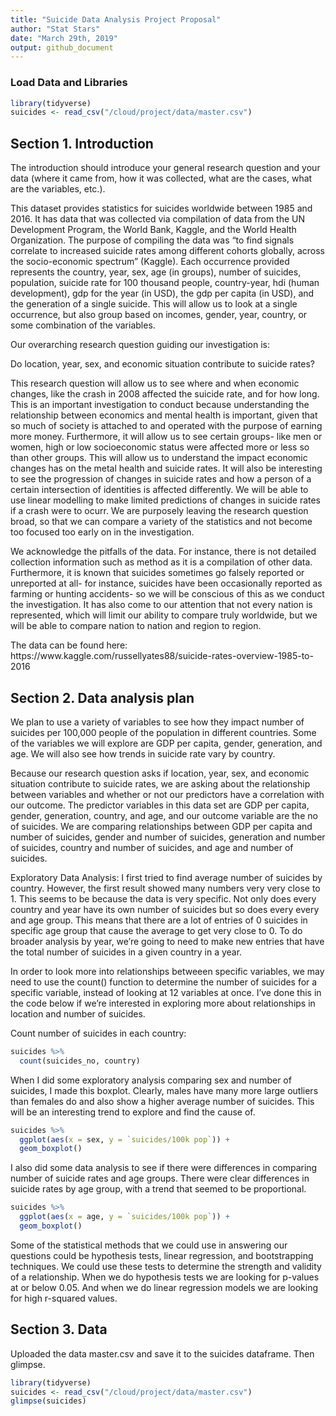 ```yaml
---
title: "Suicide Data Analysis Project Proposal"
author: "Stat Stars"
date: "March 29th, 2019"
output: github_document
---
```


### Load Data and Libraries
```r
library(tidyverse)
suicides <- read_csv("/cloud/project/data/master.csv")
```


## Section 1. Introduction

The introduction should introduce your general research question and your data (where it came from, how it was collected, what are the cases, what are the variables, etc.).

This dataset provides statistics for suicides worldwide between 1985 and 2016. It has data that was collected via compilation of data from the UN Development Program, the World Bank, Kaggle, and the World Health Organization. The purpose of compiling the data was “to find signals correlate to increased suicide rates among different cohorts globally, across the socio-economic spectrum” (Kaggle). Each occurrence provided represents the country, year, sex, age (in groups), number of suicides, population, suicide rate for 100 thousand people, country-year, hdi (human development), gdp for the year (in USD), the gdp per capita (in USD), and the generation of a single suicide. This will allow us to look at a single occurrence, but also group based on incomes, gender, year, country, or some combination of the variables.  

Our overarching research question guiding our investigation is: 

Do location, year, sex, and economic situation contribute to suicide rates? 

This research question will allow us to see where and when economic changes, like the crash in 2008 affected the suicide rate, and for how long. This is an important investigation to conduct because understanding the relationship between economics and mental health is important, given that so much of society is attached to and operated with the purpose of earning more money. Furthermore, it will allow us to see certain groups- like men or women, high or low socioeconomic status were affected more or less so than other groups. This will allow us to understand the impact economic changes has on the metal health and suicide rates. It will also be interesting to see the progression of changes in suicide rates and how a person of a certain intersection of identities is affected differently. We will be able to use linear modelling to make limited predictions of changes in suicide rates if a crash were to ocurr. We are purposely leaving the research question broad, so that we can compare a variety of the statistics and not become too focused too early on in the investigation. 

We acknowledge the pitfalls of the data. For instance, there is not detailed collection information such as method as it is a compilation of other data. Furthermore, it is known that suicides sometimes go falsely reported or unreported at all- for instance, suicides have been occasionally reported as farming or hunting accidents- so we will be conscious of this as we conduct the investigation. It has also come to our attention that not every nation is represented, which will limit our ability to compare truly worldwide, but we will be able to compare nation to nation and region to region. 

The data can be found here:
https://www.kaggle.com/russellyates88/suicide-rates-overview-1985-to-2016 

## Section 2. Data analysis plan

We plan to use a variety of variables to see how they impact number of suicides per 100,000 people of the population in different countries. Some of the variables we will explore are GDP per capita, gender, generation, and age. We will also see how trends in suicide rate vary by country. 

Because our research question asks if location, year, sex, and economic situation contribute to suicide rates, we are asking about the relationship between variables and whether or not our predictors have a correlation with our outcome. The predictor variables in this data set are GDP per capita, gender, generation, country, and age, and our outcome variable are the no of suicides. We are comparing relationships between GDP per capita and number of suicides, gender and number of suicides, generation and number of suicides, country and number of suicides, and age and number of suicides. 

Exploratory Data Analysis:
I first tried to find average number of suicides by country. However, the first result showed many numbers very very close to 1. This seems to be because the data is very specific. Not only does every country and year have its own number of suicides but so does every every and age group. This means that there are a lot of entries of 0 suicides in specific age group that cause the average to get very close to 0. To do broader analysis by year, we're going to need to make new entries that have the total number of suicides in a given country in a year. 

In order to look more into relationships betweeen specific variables, we may need to use the count() function to determine the number of suicides for a specific variable, instead of looking at 12 variables at once. I've done this in the code below if we're interested in exploring more about relationships in location and number of suicides.

Count number of suicides in each country:

```r
suicides %>%
  count(suicides_no, country)
```

When I did some exploratory analysis comparing sex and number of suicides, I made this boxplot. Clearly, males have many more large outliers than females do and also show a higher average number of suicides. This will be an interesting trend to explore and find the cause of. 

```r
suicides %>%
  ggplot(aes(x = sex, y = `suicides/100k pop`)) +
  geom_boxplot()
```

I also did some data analysis to see if there were differences in comparing number of suicide rates and age groups. There were clear differences in suicide rates by age group, with a trend that seemed to be proportional. 
```r
suicides %>%
  ggplot(aes(x = age, y = `suicides/100k pop`)) +
  geom_boxplot()
```

Some of the statistical methods that we could use in answering our questions could be hypothesis tests, linear regression, and bootstrapping techniques. We could use these tests to determine the strength and validity of a relationship. When we do hypothesis tests we are looking for p-values at or below 0.05. And when we do linear regression models we are looking for high r-squared values. 


## Section 3. Data

Uploaded the data master.csv and save it to the suicides dataframe. Then glimpse.

```r
library(tidyverse)
suicides <- read_csv("/cloud/project/data/master.csv")
glimpse(suicides)
```